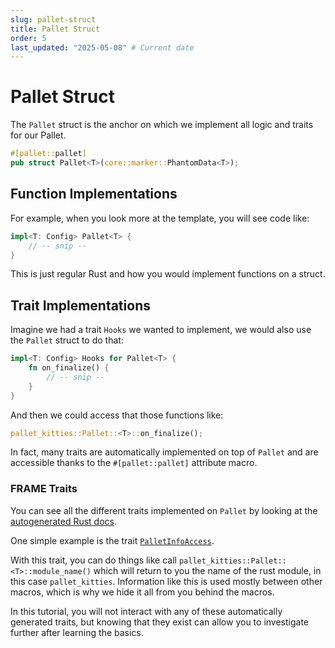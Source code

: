 ```yaml
---
slug: pallet-struct
title: Pallet Struct
order: 5
last_updated: "2025-05-08" # Current date
---
```


# Pallet Struct

The `Pallet` struct is the anchor on which we implement all logic and traits for our Pallet.

```rust
#[pallet::pallet]
pub struct Pallet<T>(core::marker::PhantomData<T>);
```

## Function Implementations

For example, when you look more at the template, you will see code like:

```rust
impl<T: Config> Pallet<T> {
	// -- snip --
}
```

This is just regular Rust and how you would implement functions on a struct.

## Trait Implementations

Imagine we had a trait `Hooks` we wanted to implement, we would also use the `Pallet` struct to do that:

```rust
impl<T: Config> Hooks for Pallet<T> {
	fn on_finalize() {
		// -- snip --
	}
}
```

And then we could access that those functions like:

```rust
pallet_kitties::Pallet::<T>::on_finalize();
```

In fact, many traits are automatically implemented on top of `Pallet` and are accessible thanks to the `#[pallet::pallet]` attribute macro.

### FRAME Traits

You can see all the different traits implemented on `Pallet` by looking at the [autogenerated Rust docs](https://docs.rs/pallet-sudo/latest/pallet_sudo/pallet/struct.Pallet.html#trait-implementations).

One simple example is the trait [`PalletInfoAccess`](https://docs.rs/frame-support/38.0.0/frame_support/traits/trait.PalletInfoAccess.html).

With this trait, you can do things like call `pallet_kitties::Pallet::<T>::module_name()` which will return to you the name of the rust module, in this case `pallet_kitties`. Information like this is used mostly between other macros, which is why we hide it all from you behind the macros.

In this tutorial, you will not interact with any of these automatically generated traits, but knowing that they exist can allow you to investigate further after learning the basics.
